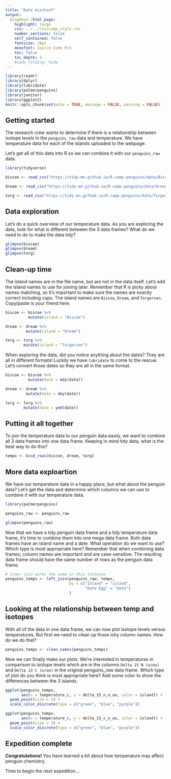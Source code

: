 ```yaml
---
title: "Date mischief"
output: 
  blogdown::html_page: 
    highlight: tango
    css: ../../css/camp_style.css
    number_sections: false
    self_contained: false
    fontsize: 18pt
    monofont: Source Code Pro
    toc: false
    toc_depth: 1
    #code_folding: hide
---
```


```r
library(readr)
library(dplyr)
library(lubridate)
library(palmerpenguins)
library(janitor)
library(ggplot2)
knitr::opts_chunk$set(echo = TRUE, message = FALSE, warning = FALSE)
```

## Getting started

The research crew wants to determine if there is a relationship between isotope levels in the `penguins_raw` data and temperature. We have temperature data for each of the islands uploaded to the webpage.


Let's get all of this data into R so we can combine it with our `penguins_raw` data. 

```r
library(tidyverse)

biscoe <- read_csv("https://tidy-mn.github.io/R-camp-penguins/data/Biscoe_temperatures.csv")

dream <- read_csv("https://tidy-mn.github.io/R-camp-penguins/data/Dream_temperatures.csv")

torg <- read_csv("https://tidy-mn.github.io/R-camp-penguins/data/Torgersen_temperatures.csv")
```


## Data exploration

Let's do a quick overview of our temperature data. As you are exploring the data, look for what is different between the 3 data frames? What do we need to do to make the data tidy?

```r
glimpse(biscoe)
glimpse(dream)
glimpse(torg)
```


## Clean-up time

The island names are in the file name, but are not in the data itself. Let's add the island names to use for joining later. Remember that R is picky about names matching, so it's important to make sure the names are exactly correct including caps. The island names are `Biscoe`, `Dream`, and `Torgersen`. Copy/paste is your friend here.

```r
biscoe <- biscoe %>%
          mutate(island = "Biscoe")

dream <- dream %>%
         mutate(island = "Dream")

torg <- torg %>%
        mutate(island = "Torgersen")
```

When exploring the data, did you notice anything about the dates? They are all in different formats! Luckily we have `lubridate` to come to the rescue. Let's convert those dates so they are all in the same format.

```r
biscoe <- biscoe %>%
          mutate(date = mdy(date))

dream <- dream %>%
         mutate(date = dmy(date))

torg <- torg %>%
        mutate(date = ymd(date))
```


## Putting it all together

To join the temperature data to our penguin data easily, we want to combine all 3 data frames into one data frame. Keeping in mind tidy data, what is the best way to do this?

```r
temps <- bind_rows(biscoe, dream, torg)
```



## More data exploartion

We have our temperature data in a happy place, but what about the penguin data? 
Let's get the data and determine which columns we can use to combine it with our temperature data.

```r
library(palmerpenguins)

penguins_raw <- penguins_raw

glimpse(penguins_raw)
```

Now that we have a tidy penguin data frame and a tidy temperature data frame, it's time to combine them into one mega data frame. Both data frames have an island name and a date. What operation do we want to use? Which type is most appropriate here? Remember that when combining data frames, column names are important and are case-sensitive. The resulting data frame should have the same number of rows as the penguin data frame.

```r
# inner join works the same in this instance
penguins_temps <- left_join(penguins_raw, temps,
                            by = c("Island" = "island",
                                   "Date Egg" = "date")
                            )
```



## Looking at the relationship between temp and isotopes

With all of the data in one data frame, we can now plot isotope levels versus temperatures. But first we need to clean up those icky column names. How do we do that?

```r
penguins_temps <- clean_names(penguins_temps)
```

Now we can finally make our plots. We're interested in temperatures in comparison to isotope levels which are in the columns `Delta 15 N (o/oo)` and `Delta 13 C (o/oo)` in the original penguins_raw data frame. Which type of plot do you think is most appropriate here? Add some color to show the differences between the 3 islands.

```r
ggplot(penguins_temps,
       aes(x = temperature_c, y = delta_15_n_o_oo, color = island)) +
  geom_point(size = 3) +
  scale_color_discrete(type = c("green", "blue", "purple"))

ggplot(penguins_temps,
       aes(x = temperature_c, y = delta_13_c_o_oo, color = island)) +
  geom_point(size = 3) +
  scale_color_discrete(type = c("green", "blue", "purple"))
```


## Expedition complete

**Congratulations!** You have learned a bit about how temperature may affect penguin chemistry. 

Time to begin the next expedition...


<i class="fa fa-cookie-bite"></i> 
<i class="fa fa-robot"></i> 
<i class="fa fa-cookie-bite"></i> 
